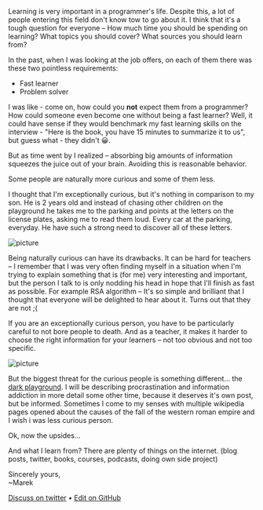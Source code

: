 
Learning is very important in a programmer's life. Despite this, a lot of people entering this field don't know tow to go about it. I think that it's a tough question for everyone – How much time you should be spending on learning? What topics you should cover? What sources you should learn from?

In the past, when I was looking at the job offers, on each of them there was these two pointless requirements:

- Fast learner
- Problem solver

I was like - come on, how could you **not** expect them from a programmer? How could someone even become one without being a fast learner?
Well, it could have sense if they would benchmark my fast learning skills on the interview - "Here is the book, you have 15 minutes to summarize it to us", but guess what - they didn't 😀.

But as time went by I realized – absorbing big amounts of information squeezes the juice out of your brain. Avoiding this is reasonable behavior.

Some people are naturally more curious and some of them less.

I thought that I'm exceptionally curious, but it's nothing in comparison to my son. He is 2 years old and instead of chasing other children on the playground he takes me to the parking and points at the letters on the license plates, asking me to read them loud. Every car at the parking, everyday. He have such a strong need to discover all of these letters.

<img src={image} alt="picture" />

Being naturally curious can have its drawbacks. It can be hard for teachers – I remember that I was very often finding myself in a situation when I'm trying to explain something that is (for me) very interesting and important, but the person I talk to is only nodding his head in hope that I'll finish as fast as possible. For example RSA algorithm – It's so simple and brilliant that I thought that everyone will be delighted to hear about it. Turns out that they are not ;(

If you are an exceptionally curious person, you have to be particularly careful to not bore people to death. And as a teacher, it makes it harder to choose the right information for your learners – not too obvious and not too specific.

<img src={gif} alt="picture" />

But the biggest threat for the curious people is something different... the [dark playground](https://waitbutwhy.com/2013/11/how-to-beat-procrastination.html). I will be describing procrastination and information addiction in more detail some other time, because it deserves it's own post, but be informed. Sometimes I come to my senses with multiple wikipedia pages opened about the causes of the fall of the western roman empire and I wish i was less curious person.

Ok, now the upsides...

And what I learn from? There are plenty of things on the internet. (blog posts, twitter, books, courses, podcasts, doing own side project)

Sincerely yours,<br />
~Marek

[Discuss on twitter](https://twitter.com/marek_us) • [Edit on GitHub](https://github.com/mcalus3/create-react-blog)
